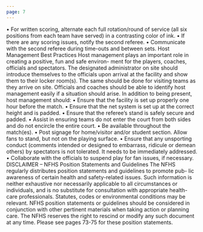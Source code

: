 ```yaml
---
page: 7
---
```


• For written scoring, alternate each full rotation/round of service (all six positions from each team have served) in a contrasting color of ink. • If there are any scoring issues, notify the second referee. • Communicate with the second referee during time-outs and between sets. Host Management Best Practices Host management plays an important role in creating a positive, fun and safe environ- ment for the players, coaches, officials and spectators. The designated administrator on site should introduce themselves to the officials upon arrival at the facility and show them to their locker room(s). The same should be done for visiting teams as they arrive on site. Officials and coaches should be able to identify host management easily if a situation should arise. In addition to being present, host management should: • Ensure that the facility is set up properly one hour before the match. • Ensure that the net system is set up at the correct height and is padded. • Ensure that the referee’s stand is safely secure and padded. • Assist in ensuring teams do not enter the court from both sides and do not encircle the entire court. • Be available throughout the match(es). • Post signage for home/visitor and/or student section. Allow fans to stand, but not on the playing surface. • Ensure that any unsporting conduct (comments intended or designed to embarrass, ridicule or demean others) by spectators is not tolerated. It needs to be immediately addressed. • Collaborate with the officials to suspend play for fan issues, if necessary. DISCLAIMER – NFHS Position Statements and Guidelines The NFHS regularly distributes position statements and guidelines to promote pub- lic awareness of certain health and safety-related issues. Such information is neither exhaustive nor necessarily applicable to all circumstances or individuals, and is no substitute for consultation with appropriate health-care professionals. Statutes, codes or environmental conditions may be relevant. NFHS position statements or guidelines should be considered in conjunction with other pertinent materials when taking action or planning care. The NFHS reserves the right to rescind or modify any such document at any time. Please see pages 73-75 for these position statements.